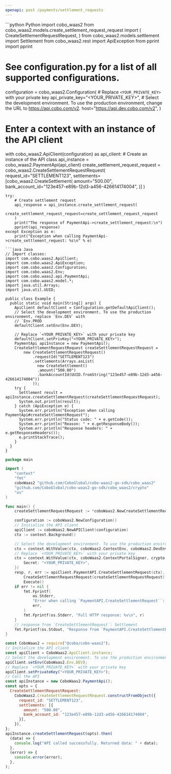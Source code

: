 ```yaml
---
openapi: post /payments/settlement_requests
---
```


<RequestExample>
```python Python
import cobo_waas2
from cobo_waas2.models.create_settlement_request_request import (
    CreateSettlementRequestRequest,
)
from cobo_waas2.models.settlement import Settlement
from cobo_waas2.rest import ApiException
from pprint import pprint

# See configuration.py for a list of all supported configurations.
configuration = cobo_waas2.Configuration(
    # Replace `<YOUR_PRIVATE_KEY>` with your private key
    api_private_key="<YOUR_PRIVATE_KEY>",
    # Select the development environment. To use the production environment, change the URL to https://api.cobo.com/v2.
    host="https://api.dev.cobo.com/v2",
)
# Enter a context with an instance of the API client
with cobo_waas2.ApiClient(configuration) as api_client:
    # Create an instance of the API class
    api_instance = cobo_waas2.PaymentApi(api_client)
    create_settlement_request_request = cobo_waas2.CreateSettlementRequestRequest(
        request_id="SETTLEMENT123", settlements=[cobo_waas2.CreateSettlement(
                    amount="500.00",
                    bank_account_id="123e457-e89b-12d3-a456-426614174004",
                )]
    )

    try:
        # Create settlement request
        api_response = api_instance.create_settlement_request(
            create_settlement_request_request=create_settlement_request_request
        )
        print("The response of PaymentApi->create_settlement_request:\n")
        pprint(api_response)
    except Exception as e:
        print("Exception when calling PaymentApi->create_settlement_request: %s\n" % e)

```
```java Java
// Import classes:
import com.cobo.waas2.ApiClient;
import com.cobo.waas2.ApiException;
import com.cobo.waas2.Configuration;
import com.cobo.waas2.Env;
import com.cobo.waas2.api.PaymentApi;
import com.cobo.waas2.model.*;
import java.util.Arrays;
import java.util.UUID;

public class Example {
  public static void main(String[] args) {
    ApiClient defaultClient = Configuration.getDefaultApiClient();
    // Select the development environment. To use the production environment, replace `Env.DEV` with
    // `Env.PROD
    defaultClient.setEnv(Env.DEV);

    // Replace `<YOUR_PRIVATE_KEY>` with your private key
    defaultClient.setPrivKey("<YOUR_PRIVATE_KEY>");
    PaymentApi apiInstance = new PaymentApi();
    CreateSettlementRequestRequest createSettlementRequestRequest =
        new CreateSettlementRequestRequest()
            .requestId("SETTLEMENT123")
            .settlements(Arrays.asList(
              new CreateSettlement()
              .amount("500.00")
              .bankAccountId(UUID.fromString("123e457-e89b-12d3-a456-426614174004"))
            ));
    try {
      Settlement result = apiInstance.createSettlementRequest(createSettlementRequestRequest);
      System.out.println(result);
    } catch (ApiException e) {
      System.err.println("Exception when calling PaymentApi#createSettlementRequest");
      System.err.println("Status code: " + e.getCode());
      System.err.println("Reason: " + e.getResponseBody());
      System.err.println("Response headers: " + e.getResponseHeaders());
      e.printStackTrace();
    }
  }
}

```
```go Go
package main

import (
	"context"
	"fmt"
	coboWaas2 "github.com/CoboGlobal/cobo-waas2-go-sdk/cobo_waas2"
	"github.com/CoboGlobal/cobo-waas2-go-sdk/cobo_waas2/crypto"
	"os"
)

func main() {
	createSettlementRequestRequest := *coboWaas2.NewCreateSettlementRequestRequest("SETTLEMENT123", []coboWaas2.CreateSettlement{*coboWaas2.NewCreateSettlement()})

	configuration := coboWaas2.NewConfiguration()
	// Initialize the API client
	apiClient := coboWaas2.NewAPIClient(configuration)
	ctx := context.Background()

	// Select the development environment. To use the production environment, replace coboWaas2.DevEnv with coboWaas2.ProdEnv
	ctx = context.WithValue(ctx, coboWaas2.ContextEnv, coboWaas2.DevEnv)
	// Replace `<YOUR_PRIVATE_KEY>` with your private key
	ctx = context.WithValue(ctx, coboWaas2.ContextPortalSigner, crypto.Ed25519Signer{
		Secret: "<YOUR_PRIVATE_KEY>",
	})
	resp, r, err := apiClient.PaymentAPI.CreateSettlementRequest(ctx).
		CreateSettlementRequestRequest(createSettlementRequestRequest).
		Execute()
	if err != nil {
		fmt.Fprintf(
			os.Stderr,
			"Error when calling `PaymentAPI.CreateSettlementRequest``: %v\n",
			err,
		)
		fmt.Fprintf(os.Stderr, "Full HTTP response: %v\n", r)
	}
	// response from `CreateSettlementRequest`: Settlement
	fmt.Fprintf(os.Stdout, "Response from `PaymentAPI.CreateSettlementRequest`: %v\n", resp)
}

```
```javascript JavaScript
const CoboWaas2 = require("@cobo/cobo-waas2");
// Initialize the API client
const apiClient = CoboWaas2.ApiClient.instance;
// Select the development environment. To use the production environment, replace `Env.DEV` with `Env.PROD`
apiClient.setEnv(CoboWaas2.Env.DEV);
// Replace `<YOUR_PRIVATE_KEY>` with your private key
apiClient.setPrivateKey("<YOUR_PRIVATE_KEY>");
// Call the API
const apiInstance = new CoboWaas2.PaymentApi();
const opts = {
  CreateSettlementRequestRequest: 
    CoboWaas2.CreateSettlementRequestRequest.constructFromObject({
      request_id: "SETTLEMENT123",
      settlements: [{
        amount: "500.00",
        bank_account_id: "123e457-e89b-12d3-a456-426614174004",
      }],
    }),
};
apiInstance.createSettlementRequest(opts).then(
  (data) => {
    console.log("API called successfully. Returned data: " + data);
  },
  (error) => {
    console.error(error);
  },
);

```
</RequestExample>